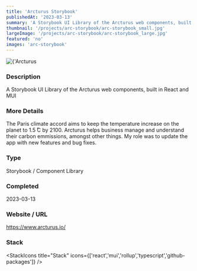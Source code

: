 ```yaml
---
title: 'Arcturus Storybook'
publishedAt: '2023-03-13'
summary: 'A Storybook UI Library of the Arcturus web components, built in React and MUI'
thumbnail: '/projects/arc-storybook/arc-storybook_small.jpg'
largeImage: '/projects/arc-storybook/arc-storybook_large.jpg'
featured: 'no'
images: 'arc-storybook'
---
```


<div className="relative w-full h-[400px] sm:h-[600px] md:h-[760px] lg:h-[920px]">
  <Image
    alt={'Arcturus Storybook'}
    src={'/projects/arc-storybook/arc-storybook.jpg'}
    sizes="(max-width: 640px) 100%, 100%"
    fill={true}
    priority
    style={{
      objectFit: 'contain'
    }}
  />
</div>

### Description

A Storybook UI Library of the Arcturus web components, built in React and MUI

### More Details

The Paris climate accord aims to keep the temperature increase on the planet to 1.5 ̊C by 2100. Arcturus helps business manage and understand their carbon emmissions, amongst other things. My role was to update the app with new features and bug fixes.

### Type

Storybook / Component Library


### Completed
2023-03-13

### Website / URL
https://www.arcturus.io/


### Stack

<StackIcons
  title="Stack"
  icons={['react','mui','rollup','typescript','github-packages']}
  />
